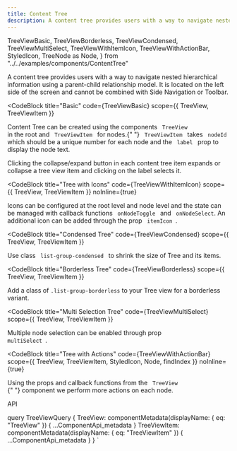 ```yaml
---
title: Content Tree
description: A content tree provides users with a way to navigate nested hierarchical information using a parent-child relationship model.
---
```


  TreeViewBasic,
  TreeViewBorderless,
  TreeViewCondensed,
  TreeViewMultiSelect,
  TreeViewWithItemIcon,
  TreeViewWithActionBar,
  StyledIcon,
  TreeNode as Node,
} from "../../examples/components/ContentTree"

<Overview>
  A content tree provides users with a way to navigate nested hierarchical
  information using a parent-child relationship model. It is located on the left
  side of the screen and cannot be combined with Side Navigation or Toolbar.
</Overview>

<CodeBlock
  title="Basic"
  code={TreeViewBasic}
  scope={{ TreeView, TreeViewItem }}
>
  Content Tree can be created using the components <code> TreeView </code> in
  the root and <code> TreeViewItem </code> for nodes.{" "}
  <code> TreeViewItem </code> takes <code> nodeId </code> which should be a
  unique number for each node and the <code> label </code> prop to display the
  node text.
  <p>
    Clicking the collapse/expand button in each content tree item expands or
    collapse a tree view item and clicking on the label selects it.
  </p>
</CodeBlock>

<CodeBlock
  title="Tree with Icons"
  code={TreeViewWithItemIcon}
  scope={{ TreeView, TreeViewItem }}
  noInline={true}
>
  Icons can be configured at the root level and node level and the state can be
  managed with callback functions <code> onNodeToggle </code> and
  <code> onNodeSelect</code>. An additional icon can be added through the prop <code>
    itemIcon
  </code>.
</CodeBlock>

<CodeBlock
  title="Condensed Tree"
  code={TreeViewCondensed}
  scope={{ TreeView, TreeViewItem }}
>
  Use class <code> list-group-condensed </code> to shrink the size of Tree and
  its items.
</CodeBlock>

<CodeBlock
  title="Borderless Tree"
  code={TreeViewBorderless}
  scope={{ TreeView, TreeViewItem }}
>
  Add a class of <code>.list-group-borderless</code> to your Tree view for a
  borderless variant.
</CodeBlock>

<CodeBlock
  title="Multi Selection Tree"
  code={TreeViewMultiSelect}
  scope={{ TreeView, TreeViewItem }}
>
  Multiple node selection can be enabled through prop <code> multiSelect </code>.
</CodeBlock>

<CodeBlock
  title="Tree with Actions"
  code={TreeViewWithActionBar}
  scope={{ TreeView, TreeViewItem, StyledIcon, Node, findIndex }}
  noInline={true}
>
  Using the props and callback functions from the <code> TreeView </code>{" "}
  component we perform more actions on each node.
</CodeBlock>

<LinkedHeading h="2" className="h1" id="chip-api">
  API
</LinkedHeading>
<ComponentApi metadata={props.data.TreeView} />
<ComponentApi metadata={props.data.TreeViewItem} />

  query TreeViewQuery {
    TreeView: componentMetadata(displayName: { eq: "TreeView" }) {
      ...ComponentApi_metadata
    }
    TreeViewItem: componentMetadata(displayName: { eq: "TreeViewItem" }) {
      ...ComponentApi_metadata
    }
  }
`
